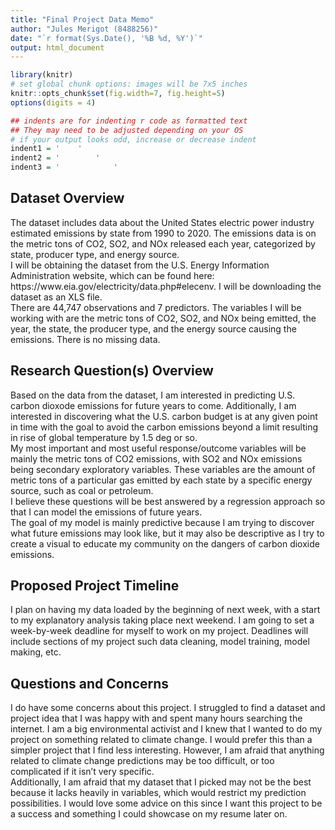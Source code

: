 ```yaml
---
title: "Final Project Data Memo"
author: "Jules Merigot (8488256)"
date: "`r format(Sys.Date(), '%B %d, %Y')`"
output: html_document
---
```


```r
library(knitr)
# set global chunk options: images will be 7x5 inches
knitr::opts_chunk$set(fig.width=7, fig.height=5)
options(digits = 4)

## indents are for indenting r code as formatted text
## They may need to be adjusted depending on your OS
# if your output looks odd, increase or decrease indent
indent1 = '    '
indent2 = '        '
indent3 = '            '
```

## Dataset Overview

The dataset includes data about the United States electric power industry estimated emissions by state from 1990 to 2020. The emissions data is on the metric tons of CO2, SO2, and NOx released each year, categorized by state, producer type, and energy source.   
I will be obtaining the dataset from the U.S. Energy Information Administration website, which can be found here: https://www.eia.gov/electricity/data.php#elecenv. I will be downloading the dataset as an XLS file.   
There are 44,747 observations and 7 predictors. The variables I will be working with are the metric tons of CO2, SO2, and NOx being emitted, the year, the state, the producer type, and the energy source causing the emissions. There is no missing data.

## Research Question(s) Overview

Based on the data from the dataset, I am interested in predicting U.S. carbon dioxode emissions for future years to come. Additionally, I am interested in discovering what the U.S. carbon budget is at any given point in time with the goal to avoid the carbon emissions beyond a limit resulting in rise of global temperature by 1.5 deg or so.   
My most important and most useful response/outcome variables will be mainly the metric tons of CO2 emissions, with SO2 and NOx emissions being secondary exploratory variables. These variables are the amount of metric tons of a particular gas emitted by each state by a specific energy source, such as coal or petroleum.   
I believe these questions will be best answered by a regression approach so that I can model the emissions of future years.   
The goal of my model is mainly predictive because I am trying to discover what future emissions may look like, but it may also be descriptive as I try to create a visual to educate my community on the dangers of carbon dioxide emissions.

## Proposed Project Timeline

I plan on having my data loaded by the beginning of next week, with a start to my explanatory analysis taking place next weekend. I am going to set a week-by-week deadline for myself to work on my project. Deadlines will include sections of my project such data cleaning, model training, model making, etc.

## Questions and Concerns

I do have some concerns about this project. I struggled to find a dataset and project idea that I was happy with and spent many hours searching the internet. I am a big environmental activist and I knew that I wanted to do my project on something related to climate change. I would prefer this than a simpler project that I find less interesting. However, I am afraid that anything related to climate change predictions may be too difficult, or too complicated if it isn't very specific.    
Additionally, I am afraid that my dataset that I picked may not be the best because it lacks heavily in variables, which would restrict my prediction possibilities. I would love some advice on this since I want this project to be a success and something I could showcase on my resume later on.
